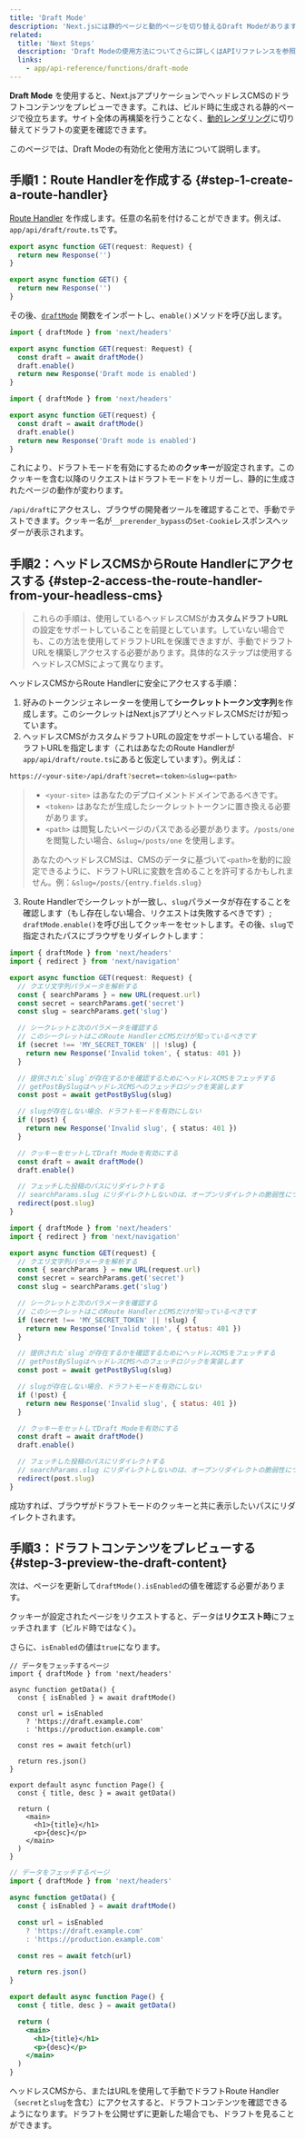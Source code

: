 ```yaml
---
title: 'Draft Mode'
description: 'Next.jsには静的ページと動的ページを切り替えるDraft Modeがあります。App Routerを使った動作をここで学ぶことができます。'
related:
  title: 'Next Steps'
  description: 'Draft Modeの使用方法についてさらに詳しくはAPIリファレンスを参照してください。'
  links:
    - app/api-reference/functions/draft-mode
---
```


**Draft Mode** を使用すると、Next.jsアプリケーションでヘッドレスCMSのドラフトコンテンツをプレビューできます。これは、ビルド時に生成される静的ページで役立ちます。サイト全体の再構築を行うことなく、[動的レンダリング](/docs/app/building-your-application/rendering/server-components#dynamic-rendering)に切り替えてドラフトの変更を確認できます。

このページでは、Draft Modeの有効化と使用方法について説明します。

## 手順1：Route Handlerを作成する {#step-1-create-a-route-handler}

[Route Handler](/docs/app/building-your-application/routing/route-handlers) を作成します。任意の名前を付けることができます。例えば、`app/api/draft/route.ts`です。

<Tabs>
<TabItem value="ts" label="TypeScript">

```ts title="app/api/draft/route.ts" switcher
export async function GET(request: Request) {
  return new Response('')
}
```

</TabItem>
<TabItem value="js" label="JavaScript">

```js title="app/api/draft/route.js" switcher
export async function GET() {
  return new Response('')
}
```

</TabItem>
</Tabs>

その後、[`draftMode`](/docs/app/api-reference/functions/draft-mode) 関数をインポートし、`enable()`メソッドを呼び出します。

<Tabs>
<TabItem value="ts" label="TypeScript">

```ts title="app/api/draft/route.ts" switcher
import { draftMode } from 'next/headers'

export async function GET(request: Request) {
  const draft = await draftMode()
  draft.enable()
  return new Response('Draft mode is enabled')
}
```

</TabItem>
<TabItem value="js" label="JavaScript">

```js title="app/api/draft/route.js" switcher
import { draftMode } from 'next/headers'

export async function GET(request) {
  const draft = await draftMode()
  draft.enable()
  return new Response('Draft mode is enabled')
}
```

</TabItem>
</Tabs>

これにより、ドラフトモードを有効にするための**クッキー**が設定されます。このクッキーを含む以降のリクエストはドラフトモードをトリガーし、静的に生成されたページの動作が変わります。

`/api/draft`にアクセスし、ブラウザの開発者ツールを確認することで、手動でテストできます。クッキー名が`__prerender_bypass`の`Set-Cookie`レスポンスヘッダーが表示されます。

## 手順2：ヘッドレスCMSからRoute Handlerにアクセスする {#step-2-access-the-route-handler-from-your-headless-cms}

> これらの手順は、使用しているヘッドレスCMSが**カスタムドラフトURL**の設定をサポートしていることを前提としています。していない場合でも、この方法を使用してドラフトURLを保護できますが、手動でドラフトURLを構築しアクセスする必要があります。具体的なステップは使用するヘッドレスCMSによって異なります。

ヘッドレスCMSからRoute Handlerに安全にアクセスする手順：

1. 好みのトークンジェネレーターを使用して**シークレットトークン文字列**を作成します。このシークレットはNext.jsアプリとヘッドレスCMSだけが知っています。
2. ヘッドレスCMSがカスタムドラフトURLの設定をサポートしている場合、ドラフトURLを指定します（これはあなたのRoute Handlerが`app/api/draft/route.ts`にあると仮定しています）。例えば：

```bash title="ターミナル"
https://<your-site>/api/draft?secret=<token>&slug=<path>
```

> - `<your-site>` はあなたのデプロイメントドメインであるべきです。
> - `<token>` はあなたが生成したシークレットトークンに置き換える必要があります。
> - `<path>` は閲覧したいページのパスである必要があります。`/posts/one` を閲覧したい場合、`&slug=/posts/one` を使用します。
>
> あなたのヘッドレスCMSは、CMSのデータに基づいて`<path>`を動的に設定できるように、ドラフトURLに変数を含めることを許可するかもしれません。例：`&slug=/posts/{entry.fields.slug}`

3. Route Handlerでシークレットが一致し、`slug`パラメータが存在することを確認します（もし存在しない場合、リクエストは失敗するべきです）; `draftMode.enable()`を呼び出してクッキーをセットします。その後、`slug`で指定されたパスにブラウザをリダイレクトします：

<Tabs>
<TabItem value="ts" label="TypeScript">

```ts title="app/api/draft/route.ts" switcher
import { draftMode } from 'next/headers'
import { redirect } from 'next/navigation'

export async function GET(request: Request) {
  // クエリ文字列パラメータを解析する
  const { searchParams } = new URL(request.url)
  const secret = searchParams.get('secret')
  const slug = searchParams.get('slug')

  // シークレットと次のパラメータを確認する
  // このシークレットはこのRoute HandlerとCMSだけが知っているべきです
  if (secret !== 'MY_SECRET_TOKEN' || !slug) {
    return new Response('Invalid token', { status: 401 })
  }

  // 提供された`slug`が存在するかを確認するためにヘッドレスCMSをフェッチする
  // getPostBySlugはヘッドレスCMSへのフェッチロジックを実装します
  const post = await getPostBySlug(slug)

  // slugが存在しない場合、ドラフトモードを有効にしない
  if (!post) {
    return new Response('Invalid slug', { status: 401 })
  }

  // クッキーをセットしてDraft Modeを有効にする
  const draft = await draftMode()
  draft.enable()

  // フェッチした投稿のパスにリダイレクトする
  // searchParams.slug にリダイレクトしないのは、オープンリダイレクトの脆弱性につながる可能性があるためです
  redirect(post.slug)
}
```

</TabItem>
<TabItem value="js" label="JavaScript">

```js title="app/api/draft/route.js" switcher
import { draftMode } from 'next/headers'
import { redirect } from 'next/navigation'

export async function GET(request) {
  // クエリ文字列パラメータを解析する
  const { searchParams } = new URL(request.url)
  const secret = searchParams.get('secret')
  const slug = searchParams.get('slug')

  // シークレットと次のパラメータを確認する
  // このシークレットはこのRoute HandlerとCMSだけが知っているべきです
  if (secret !== 'MY_SECRET_TOKEN' || !slug) {
    return new Response('Invalid token', { status: 401 })
  }

  // 提供された`slug`が存在するかを確認するためにヘッドレスCMSをフェッチする
  // getPostBySlugはヘッドレスCMSへのフェッチロジックを実装します
  const post = await getPostBySlug(slug)

  // slugが存在しない場合、ドラフトモードを有効にしない
  if (!post) {
    return new Response('Invalid slug', { status: 401 })
  }

  // クッキーをセットしてDraft Modeを有効にする
  const draft = await draftMode()
  draft.enable()

  // フェッチした投稿のパスにリダイレクトする
  // searchParams.slug にリダイレクトしないのは、オープンリダイレクトの脆弱性につながる可能性があるためです
  redirect(post.slug)
}
```

</TabItem>
</Tabs>

成功すれば、ブラウザがドラフトモードのクッキーと共に表示したいパスにリダイレクトされます。

## 手順3：ドラフトコンテンツをプレビューする {#step-3-preview-the-draft-content}

次は、ページを更新して`draftMode().isEnabled`の値を確認する必要があります。

クッキーが設定されたページをリクエストすると、データは**リクエスト時**にフェッチされます（ビルド時ではなく）。

さらに、`isEnabled`の値は`true`になります。

<Tabs>
<TabItem value="tsx" label="TypeScript">

```tsx title="app/page.tsx" switcher
// データをフェッチするページ
import { draftMode } from 'next/headers'

async function getData() {
  const { isEnabled } = await draftMode()

  const url = isEnabled
    ? 'https://draft.example.com'
    : 'https://production.example.com'

  const res = await fetch(url)

  return res.json()
}

export default async function Page() {
  const { title, desc } = await getData()

  return (
    <main>
      <h1>{title}</h1>
      <p>{desc}</p>
    </main>
  )
}
```

</TabItem>
<TabItem value="jsx" label="JavaScript">

```jsx title="app/page.js" switcher
// データをフェッチするページ
import { draftMode } from 'next/headers'

async function getData() {
  const { isEnabled } = await draftMode()

  const url = isEnabled
    ? 'https://draft.example.com'
    : 'https://production.example.com'

  const res = await fetch(url)

  return res.json()
}

export default async function Page() {
  const { title, desc } = await getData()

  return (
    <main>
      <h1>{title}</h1>
      <p>{desc}</p>
    </main>
  )
}
```

</TabItem>
</Tabs>

ヘッドレスCMSから、またはURLを使用して手動でドラフトRoute Handler（`secret`と`slug`を含む）にアクセスすると、ドラフトコンテンツを確認できるようになります。ドラフトを公開せずに更新した場合でも、ドラフトを見ることができます。

